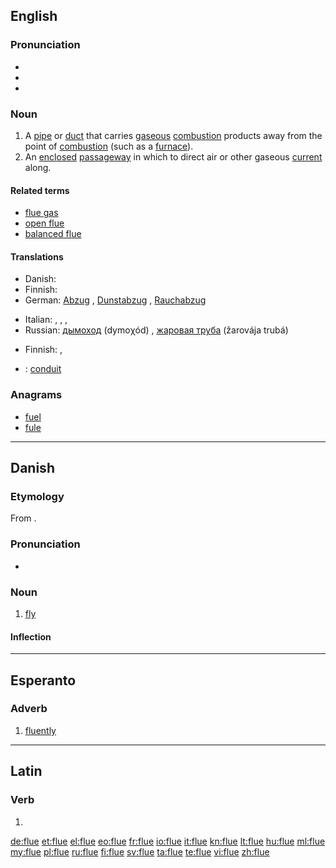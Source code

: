 ==English==

===Pronunciation===
* {{IPA|/fluː/}}
* {{rhymes|uː}}
* {{homophones|flew|flu}}

===Noun===
{{en-noun}}

# A [[pipe]] or [[duct]] that carries [[gaseous]] [[combustion]] products away from the point of [[combustion]] (such as a [[furnace]]).
# An [[enclosed]] [[passageway]] in which to direct air or other gaseous [[current]] along.

====Related terms====
* [[flue gas]]
* [[open flue]]
* [[balanced flue]]

====Translations====
{{trans-top|pipe that carries gaseous combustion products away from their origin}}
* Danish: {{t|da|røgrør|n}}
* Finnish: {{t-|fi|savukanava}}
* German: [[Abzug]] {{m}}, [[Dunstabzug]] {{m}}, [[Rauchabzug]] {{m}}
{{trans-mid}}
* Italian: {{t|it|canna fumaria|f}}, {{t|it|tubo di scarico}}, {{t|it|condotta|f}}, {{t|it|scarico|m}}
* Russian: [[дымоход]] (dymoχód) {{m}}, [[жаровая труба]] (žarovája trubá) {{f}}
{{trans-bottom}}

{{trans-top|enclosed passageway for a gas}}
* Finnish: {{t+|fi|kanava}}, {{t+|fi|putki}}
{{trans-mid}}
{{trans-bottom}}

{{checktrans}}
* {{ttbc|fr}}: [[conduit]] {{m}}

===Anagrams===
* [[fuel#English|fuel]]
* [[fule#English|fule]]


----

==Danish==

===Etymology===
From {{etyl|non|da}} {{term|fluga|lang=non}}.

===Pronunciation===
* {{IPA|/fluːə/|[ˈfluːə]|[ˈfluːu]|lang=da}}

===Noun===
{{da-noun|n|r}}

# [[fly]]

====Inflection====
{{da-noun-infl|n|r}}

----

==Esperanto==

===Adverb===
{{eo-adv}}

# [[fluently]]

----

==Latin==

===Verb===
{{la-verb-form|flue}}

# {{conjugation of|fluo|fluō|2|s|pres|act|imp|lang=la}}

[[de:flue]]
[[et:flue]]
[[el:flue]]
[[eo:flue]]
[[fr:flue]]
[[io:flue]]
[[it:flue]]
[[kn:flue]]
[[lt:flue]]
[[hu:flue]]
[[ml:flue]]
[[my:flue]]
[[pl:flue]]
[[ru:flue]]
[[fi:flue]]
[[sv:flue]]
[[ta:flue]]
[[te:flue]]
[[vi:flue]]
[[zh:flue]]